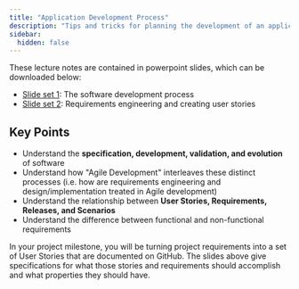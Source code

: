 ```yaml
---
title: "Application Development Process"
description: "Tips and tricks for planning the development of an application."
sidebar:
  hidden: false
---
```


These lecture notes are contained in powerpoint slides, which can be downloaded below:

- [Slide set 1](/5A6-F23/slides/AppDevProcess.pdf): The software development process
- [Slide set 2](/5A6-F23/slides/RequiremensEngineering.pdf): Requirements engineering and creating user stories

## Key Points

- Understand the **specification, development, validation, and evolution** of software
- Understand how "Agile Development" interleaves these distinct processes (i.e. how are requirements engineering and design/implementation treated in Agile development)
- Understand the relationship between **User Stories, Requirements, Releases, and Scenarios**
- Understand the difference between functional and non-functional requirements

In your project milestone, you will be turning project requirements into a set of User Stories that are documented on GitHub. The slides above give specifications for what those stories and requirements should accomplish and what properties they should have.
